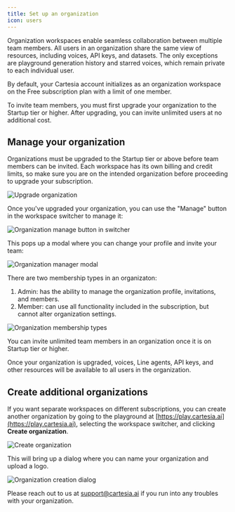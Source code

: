 ---
title: Set up an organization
icon: users
---
Organization workspaces enable seamless collaboration between multiple team members. All users in an organization share the same view of resources, including voices, API keys, and datasets. The only exceptions are playground generation history and starred voices, which remain private to each individual user.

By default, your Cartesia account initializes as an organization workspace on the Free subscription plan with a limit of one member.

<Warning>
  To invite team members, you must first upgrade your organization to the
  Startup tier or higher. After upgrading, you can invite unlimited users at no
  additional cost.
</Warning>

## Manage your organization

<Steps>

<Step title="Upgrade your current organization">

Organizations must be upgraded to the Startup tier or above before team members can be invited. Each workspace has its own billing and credit limits, so make sure you are on the intended organization before proceeding to upgrade your subscription.

<Frame>
  <img src="/assets/images/orgs_upgrade.png" alt="Upgrade organization" />
</Frame>

</Step>

<Step title="Invite your team">

Once you've upgraded your organization, you can use the "Manage" button in the workspace switcher to manage it:

<Frame>
  <img
    src="/assets/images/orgs_switcher.png"
    alt="Organization manage button in switcher"
  />
</Frame>

This pops up a modal where you can change your profile and invite your team:

<Frame>
  <img src="/assets/images/orgs_modal.png" alt="Organization manager modal" />
</Frame>

There are two membership types in an organizaton:

1. Admin: has the ability to manage the organization profile, invitations, and members.
2. Member: can use all functionality included in the subscription, but cannot alter organization settings.

<Frame>
  <img
    src="/assets/images/orgs_manage.png"
    alt="Organization membership types"
  />
</Frame>

You can invite unlimited team members in an organization once it is on Startup tier or higher.
</Step>

<Step title="Create voices, API keys, and other resources in your organization">

Once your organization is upgraded, voices, Line agents, API keys, and other resources will be available to all users in the organization.
</Step>
</Steps>

## Create additional organizations

If you want separate workspaces on different subscriptions, you can create another organization by going to the playground at [https://play.cartesia.ai](https://play.cartesia.ai), selecting the workspace switcher, and clicking **Create organization**.

<Frame>
  <img src="/assets/images/orgs_create_1.png" alt="Create organization" />
</Frame>

This will bring up a dialog where you can name your organization and upload a logo.

<Frame>
  <img
    src="/assets/images/orgs_create_2.png"
    alt="Organization creation dialog"
  />
</Frame>

Please reach out to us at support@cartesia.ai if you run into any troubles with your organization.
